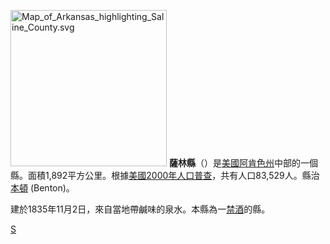 {{noteTA
|T=zh-hans:萨林县 (阿肯色州);zh-hk:薩林縣 (阿肯色州);zh-tw:薩林郡 (阿肯色州);
}}

{{Otheruses|薩林縣|subject=美國阿肯色州的一個縣|other=同名的縣}}
[[File:Map_of_Arkansas_highlighting_Saline_County.svg|250px]]
'''薩林縣'''（{{lang-en|Saline County}}）是[[美國|美國]][[阿肯色州|阿肯色州]]中部的一個縣。面積1,892平方公里。根據[[美國2000年人口普查|美國2000年人口普查]]，共有人口83,529人。縣治[[本頓_(阿肯色州)|本頓]] (Benton)。

建於1835年11月2日，來自當地帶鹹味的泉水。本縣為一[[禁酒|禁酒]]的縣。
{{Arkansas-stub}}
{{薩林縣 (阿肯色州)}}
{{Arkansas}}

[[Category:阿肯色州行政區劃|S]]